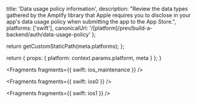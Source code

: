 
  title: 'Data usage policy information',
  description:
    "Review the data types gathered by the Amplify library that Apple requires you to disclose in your app's data usage policy when submitting the app to the App Store.",
  platforms: ['swift'],
  canonicalUrl: '/[platform]/prev/build-a-backend/auth/data-usage-policy'
};

  return getCustomStaticPath(meta.platforms);
};

  return {
    props: {
      platform: context.params.platform,
      meta
    }
  };
}


<Fragments fragments={{ swift: ios_maintenance }} />


<Fragments fragments={{ swift: ios0 }} />


<Fragments fragments={{ swift: ios1 }} />
